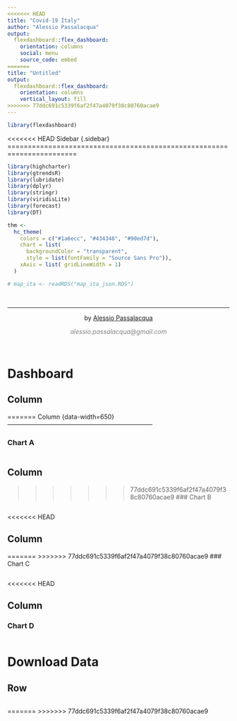 ```yaml
---
<<<<<<< HEAD
title: "Covid-19 Italy"
author: "Alessio Passalacqua"
output: 
  flexdashboard::flex_dashboard:
    orientation: columns
    social: menu
    source_code: embed
=======
title: "Untitled"
output: 
  flexdashboard::flex_dashboard:
    orientation: columns
    vertical_layout: fill
>>>>>>> 77ddc691c5339f6af2f47a4079f38c80760acae9
---
```


```r
library(flexdashboard)
```

<<<<<<< HEAD
Sidebar {.sidebar}
=======================================================================


```r
library(highcharter)
library(gtrendsR)
library(lubridate)
library(dplyr)
library(stringr)
library(viridisLite)
library(forecast)
library(DT)
```


```r
thm <- 
  hc_theme(
    colors = c("#1a6ecc", "#434348", "#90ed7d"),
    chart = list(
      backgroundColor = "transparent",
      style = list(fontFamily = "Source Sans Pro")),
    xAxis = list( gridLineWidth = 1)
  )

# map_ita <- readRDS("map_ita_json.RDS")
```

&nbsp;
<hr />
<p style="text-align: center;">by <a href="https://www.linkedin.com/in/alessiopassalacqua/">Alessio Passalacqua</a></p>
<p style="text-align: center;"><span style="color: #808080;"><em>alessio.passalacqua@gmail.com</em></span></p>

<!-- Add icon library -->
<link rel="stylesheet" href="https://cdnjs.cloudflare.com/ajax/libs/font-awesome/4.7.0/css/font-awesome.min.css">

<!-- Add font awesome icons -->
<p style="text-align: center;">
    <a href="https://twitter.com/alessiopassah2o" class="fa fa-twitter"></a>
    <a href="https://www.linkedin.com/in/alessiopassalacqua/" class="fa fa-linkedin"></a>
    <a href="https://github.com/alessiopassalacqua" class="fa fa-github"></a>
</p>

&nbsp;


Dashboard
=======================================================================

Column {data-width=600}
-----------------------------------------------------------------------


=======
Column {data-width=650}
-----------------------------------------------------------------------

### Chart A

```r

```

Column {data-width=350}
-----------------------------------------------------------------------

>>>>>>> 77ddc691c5339f6af2f47a4079f38c80760acae9
### Chart B

```r

```

<<<<<<< HEAD

Column {width=300}
-----------------------------------------------------------------------

=======
>>>>>>> 77ddc691c5339f6af2f47a4079f38c80760acae9
### Chart C

```r

```


<<<<<<< HEAD


Column {width=400}
-----------------------------------------------------------------------

### Chart D

```r

```


Download Data
=======================================================================

Row {data-height=1200}
-------------------------------------

```r

```

=======
>>>>>>> 77ddc691c5339f6af2f47a4079f38c80760acae9
